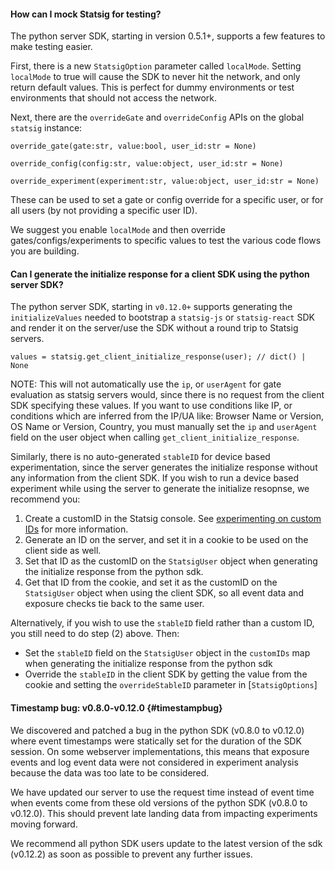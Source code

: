 #### How can I mock Statsig for testing?

The python server SDK, starting in version 0.5.1+, supports a few features to make testing easier.

First, there is a new `StatsigOption` parameter called `localMode`.  Setting `localMode` to true will cause the SDK to never hit the network, and only return default values.  This is perfect for dummy environments or test environments that should not access the network.

Next, there are the `overrideGate` and `overrideConfig` APIs on the global `statsig` instance:

```
override_gate(gate:str, value:bool, user_id:str = None)

override_config(config:str, value:object, user_id:str = None)

override_experiment(experiment:str, value:object, user_id:str = None)
```

These can be used to set a gate or config override for a specific user, or for all users (by not providing a specific user ID).

We suggest you enable `localMode` and then override gates/configs/experiments to specific values to test the various code flows you are building.


#### Can I generate the initialize response for a client SDK using the python server SDK?

The python server SDK, starting in `v0.12.0+` supports generating the `initializeValues` needed to bootstrap a `statsig-js` or `statsig-react` SDK and render it on the server/use the SDK without a round trip to Statsig servers.

```
values = statsig.get_client_initialize_response(user); // dict() | None
```

NOTE: This will not automatically use the `ip`, or `userAgent` for gate evaluation as statsig servers would, since there is no request from the client SDK specifying these values.  If you want to use conditions like IP, or conditions which are inferred from the IP/UA like: Browser Name or Version, OS Name or Version, Country, you must manually set the `ip` and `userAgent` field on the user object when calling `get_client_initialize_response`.

Similarly, there is no auto-generated `stableID` for device based experimentation, since the server generates the initialize response without any information from the client SDK.  If you wish to run a device based experiment while using the server to generate the initialize resopnse, we recommend you:

1. Create a customID in the Statsig console. See [experimenting on custom IDs](/guides/experiment-on-custom-id-types) for more information.
2. Generate an ID on the server, and set it in a cookie to be used on the client side as well.
3. Set that ID as the customID on the `StatsigUser` object when generating the initialize response from the python sdk.
4. Get that ID from the cookie, and set it as the customID on the `StatsigUser` object when using the client SDK, so all event data and exposure checks tie back to the same user.

Alternatively, if you wish to use the `stableID` field rather than a custom ID, you still need to do step (2) above.  Then:

- Set the `stableID` field on the `StatsigUser` object in the `customIDs` map when generating the initialize response from the python sdk
- Override the `stableID` in the client SDK by getting the value from the cookie and setting the `overrideStableID` parameter in [`StatsigOptions`]

#### Timestamp bug: v0.8.0-v0.12.0 {#timestampbug}

We  discovered and patched a bug in the python SDK (v0.8.0 to v0.12.0) where event timestamps were statically set for the duration of the SDK session.  On some webserver implementations, this means that exposure events and log event data were not considered in experiment analysis because the data was too late to be considered.

We have updated our server to use the request time instead of event time when events come from these old versions of the python SDK (v0.8.0 to v0.12.0).  This should prevent late landing data from impacting experiments moving forward.

We recommend all python SDK users update to the latest version of the sdk (v0.12.2) as soon as possible to prevent any further issues.
